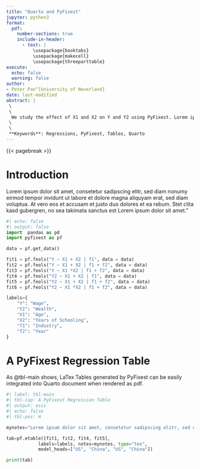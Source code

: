```yaml
---
title: "Quarto and PyFixest"
jupyter: python3
format:
  pdf:
    number-sections: true
    include-in-header:
      - text: |
          \usepackage{booktabs}
          \usepackage{makecell}
          \usepackage{threeparttable}
execute:
  echo: false
  warning: false
author:
- Peter Pan^[University of Neverland]
date: last-modified
abstract: |
 \
 \
  We study the effect of X1 and X2 on Y and Y2 using PyFixest. Lorem ipsum dolor sit amet, consetetur sadipscing elitr, sed diam nonumy eirmod tempor invidunt ut labore et dolore magna aliquyam erat, sed diam voluptua. At vero eos et accusam et justo duo dolores et ea rebum. Stet clita kasd gubergren, no sea takimata sanctus est Lorem ipsum dolor sit amet.
 \
 \
 **Keywords**: Regressions, PyFixest, Tables, Quarto
---
```


{{< pagebreak >}}

# Introduction

Lorem ipsum dolor sit amet, consetetur sadipscing elitr, sed diam nonumy eirmod tempor invidunt ut labore et dolore magna aliquyam erat, sed diam voluptua. At vero eos et accusam et justo duo dolores et ea rebum. Stet clita kasd gubergren, no sea takimata sanctus est Lorem ipsum dolor sit amet."

```python
#| echo: false
#| output: false
import  pandas as pd
import pyfixest as pf

data = pf.get_data()

fit1 = pf.feols("Y ~ X1 + X2 | f1", data = data)
fit2 = pf.feols("Y ~ X1 + X2 | f1 + f2", data = data)
fit3 = pf.feols("Y ~ X1 *X2 | f1 + f2", data = data)
fit4 = pf.feols("Y2 ~ X1 + X2 | f1", data = data)
fit5 = pf.feols("Y2 ~ X1 + X2 | f1 + f2", data = data)
fit6 = pf.feols("Y2 ~ X1 *X2 | f1 + f2", data = data)

labels={
    "Y": "Wage",
    "Y2": "Wealth",
    "X1": "Age",
    "X2": "Years of Schooling",
    "f1": "Industry",
    "f2": "Year"
}

```

# A PyFixest Regression Table
As @tbl-main shows, LaTex Tables generated by PyFixest can be easily integrated into Quarto document when rendered as pdf.

```python
#| label: tbl-main
#| tbl-cap: A PyFixest Regression Table
#| output: asis
#| echo: false
#| tbl-pos: H

mynotes="Lorem ipsum dolor sit amet, consetetur sadipscing elitr, sed diam nonumy eirmod tempor invidunt ut labore et dolore magna aliquyam erat, sed diam voluptua. At vero eos et accusam et justo duo dolores et ea rebum. Stet clita kasd gubergren, no sea takimata sanctus est Lorem ipsum dolor sit amet."

tab=pf.etable([fit1, fit2, fit4, fit5],
            labels=labels, notes=mynotes, type="tex",
            model_heads=["US", "China", "US", "China"])

print(tab)
```

